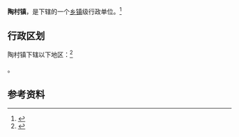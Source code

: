 {{中国乡级行政区|14/08/02/105/000}}

'''陶村镇'''，是{{PRC admin/fullname|14/08/02/105/000|3}}下辖的一个[[乡镇|乡镇]]级行政单位。<ref>{{PRC admin/ref sgc|{{PRC admin/parent|14/08/02/105/000}}}}</ref>

== 行政区划 ==

陶村镇下辖以下地区：<ref>{{PRC admin/ref sgc|14/08/02/105/000}}</ref>

{{PRC admin/children|14/08/02/105/000}}。

== 参考资料 ==

{{reflist}}

{{行政区划小作品}}
{{PRC admin/navcat|14/08/02/105/000}}